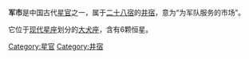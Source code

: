 '''军市'''是中国古代[[星官|星官]]之一，属于[[二十八宿|二十八宿]]的[[井宿|井宿]]，意为“为军队服务的市场”。

它位于[[星座列表|现代星座]]划分的[[大犬座|大犬座]]，含有6颗恒星。

[[Category:星官|Category:星官]]
[[Category:井宿|Category:井宿]]